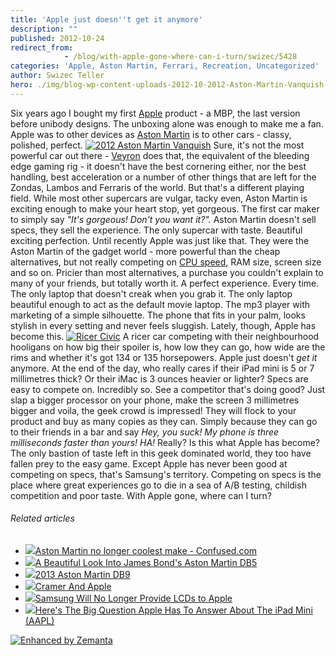```yaml
---
title: 'Apple just doesn''t get it anymore'
description: ""
published: 2012-10-24
redirect_from: 
            - /blog/with-apple-gone-where-can-i-turn/swizec/5428
categories: 'Apple, Aston Martin, Ferrari, Recreation, Uncategorized'
author: Swizec Teller
hero: ./img/blog-wp-content-uploads-2012-10-2012-Aston-Martin-Vanquish-8-1024x602.jpg
---
```

Six years ago I bought my first [Apple](http://www.apple.com "Apple") product - a MBP, the last version before unibody designs. The unboxing alone was enough to make me a fan. Apple was to other devices as [Aston Martin](http://www.astonmartin.co.uk/ "Aston Martin") is to other cars - classy, polished, perfect. [![2012 Aston Martin Vanquish](./img/blog-wp-content-uploads-2012-10-2012-Aston-Martin-Vanquish-8-1024x602.jpg "2012 Aston Martin Vanquish")](http://swizec.com/blog/wp-content/uploads/2012/10/2012-Aston-Martin-Vanquish-8.jpg) Sure, it's not the most powerful car out there - [Veyron](http://en.wikipedia.org/wiki/Bugatti_Veyron "Bugatti Veyron") does that, the equivalent of the bleeding edge gaming rig - it doesn't have the best cornering either, nor the best handling, best acceleration or a number of other things that are left for the Zondas, Lambos and Ferraris of the world. But that's a different playing field. While most other supercars are vulgar, tacky even, Aston Martin is exciting enough to make your heart stop, yet gorgeous. The first car maker to simply say _"It's gorgeous! Don't you want it?"._  Aston Martin doesn't sell specs, they sell the experience. The only supercar with taste. Beautiful exciting perfection. Until recently Apple was just like that. They were the Aston Martin of the gadget world - more powerful than the cheap alternatives, but not really competing on [CPU speed](http://en.wikipedia.org/wiki/Instructions_per_second "Instructions per second"), RAM size, screen size and so on. Pricier than most alternatives, a purchase you couldn't explain to many of your friends, but totally worth it. A perfect experience. Every time. The only laptop that doesn't creak when you grab it. The only laptop beautiful enough to act as the default movie laptop. The mp3 player with marketing of a simple silhouette. The phone that fits in your palm, looks stylish in every setting and never feels sluggish. Lately, though, Apple has become this. [![Ricer Civic](http://swizec.com/blog/wp-content/uploads/2012/10/ricer_civic_2.jpg "Ricer Civic")](./img/blog-wp-content-uploads-2012-10-ricer_civic_2.jpg) A ricer car competing with their neighbourhood hooligans on how big their spoiler is, how low they can go, how wide are the rims and whether it's got 134 or 135 horsepowers. Apple just doesn't _get it_ anymore. At the end of the day, who really cares if their iPad mini is 5 or 7 millimetres thick? Or their iMac is 3 ounces heavier or lighter? Specs are easy to compete on. Incredibly so. See a competitor that's doing good? Just slap a bigger processor on your phone, make the screen 3 millimetres bigger and voila, the geek crowd is impressed! They will flock to your product and buy as many copies as they can. Simply because they can go to their friends in a bar and say _Hey, you suck! My phone is three milliseconds faster than yours! HA!_ Really? Is this what Apple has become? The only bastion of taste left in this geek dominated world, they too have fallen prey to the easy game. Except Apple has never been good at competing on specs, that's Samsung's territory. Competing on specs is the place where great experiences go to die in a sea of A/B testing, childish competition and poor taste. With Apple gone, where can I turn?

###### Related articles

- [![](http://i.zemanta.com/noimg_118_80_80.jpg)](http://www.confused.com/car-insurance/news/aston-martin-no-longer-coolest-make-1917)[Aston Martin no longer coolest make - Confused.com](http://www.confused.com/car-insurance/news/aston-martin-no-longer-coolest-make-1917)
- [![](http://i.zemanta.com/118452156_80_80.jpg)](http://hypebeast.com/2012/10/a-beautiful-look-into-james-bonds-aston-martin-db5/)[A Beautiful Look Into James Bond's Aston Martin DB5](http://hypebeast.com/2012/10/a-beautiful-look-into-james-bonds-aston-martin-db5/)
- [![](http://i.zemanta.com/113119209_80_80.jpg)](http://www.werd.com/17088/2013-aston-martin-db9/)[2013 Aston Martin DB9](http://www.werd.com/17088/2013-aston-martin-db9/)
- [![](http://i.zemanta.com/120785020_80_80.jpg)](http://seekingalpha.com/article/943771-cramer-and-apple?source=feed)[Cramer And Apple](http://seekingalpha.com/article/943771-cramer-and-apple?source=feed)
- [![](http://i.zemanta.com/120481156_80_80.jpg)](http://hothardware.com/News/Samsung-Will-No-Longer-Provide-LCDs-to-Apple/)[Samsung Will No Longer Provide LCDs to Apple](http://hothardware.com/News/Samsung-Will-No-Longer-Provide-LCDs-to-Apple/)
- [![](http://i.zemanta.com/120655116_80_80.jpg)](http://www.businessinsider.com/how-will-apple-market-the-ipad-mini-2012-10)[Here's The Big Question Apple Has To Answer About The iPad Mini (AAPL)](http://www.businessinsider.com/how-will-apple-market-the-ipad-mini-2012-10)

[![Enhanced by Zemanta](http://img.zemanta.com/zemified_e.png?x-id=7b009c8c-afdb-4bb5-a0fe-a4ccc4987304)](http://www.zemanta.com/?px "Enhanced by Zemanta")